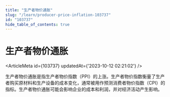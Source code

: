 ```yaml
---
title: "生产者物价通胀"
slug: "/learn/producer-price-inflation-103737"
id: "103737"
hide_table_of_contents: true
---
```



# 生产者物价通胀

<ArticleMeta id={103737} updatedAt={'2023-10-12 02:21:02'} />
<div className='border-solid border-b border-t-0 my-4 border-[var(--ifm-color-gray-300)]' />

生产者物价通胀是指生产者物价指数（PPI）的上涨。生产者物价指数衡量了生产者购买原材料和生产设备的成本变化，通常被用作预测消费者物价指数（CPI）的指标。生产者物价通胀可能会影响企业的成本和利润，并对经济活动产生影响。
